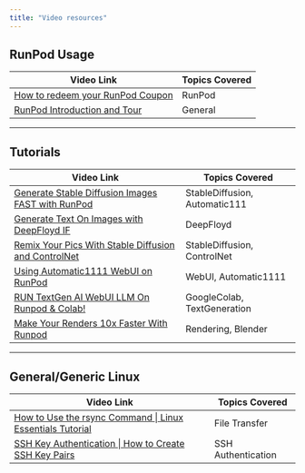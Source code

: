 ```yaml
---
title: "Video resources"
---
```


## RunPod Usage

| Video Link                                                                                                | Topics Covered |
| --------------------------------------------------------------------------------------------------------- | -------------- |
| [How to redeem your RunPod Coupon](https://www.youtube.com/watch?v=IYqEKwpuyWk\&ab_channel=OpenCVCourses) | RunPod         |
| [RunPod Introduction and Tour](https://www.youtube.com/watch?v=6O1oM_N6pcw\&ab_channel=OpenCVCourses)     | General        |

***

## Tutorials

| Video Link                                                                                                                      | Topics Covered                |
| ------------------------------------------------------------------------------------------------------------------------------- | ----------------------------- |
| [Generate Stable Diffusion Images FAST with RunPod](https://www.youtube.com/watch?v=susnjHSWFq0\&t=32s\&ab_channel=BillMeeks)   | StableDiffusion, Automatic111 |
| [Generate Text On Images with DeepFloyd IF](https://www.youtube.com/watch?v=Px7Vv9WYl88\&t=2s\&ab_channel=BillMeeks)            | DeepFloyd                     |
| [Remix Your Pics With Stable Diffusion and ControlNet](https://www.youtube.com/watch?v=BqdIdk9LU4w\&t=1s\&ab_channel=BillMeeks) | StableDiffusion, ControlNet   |
| [Using Automatic1111 WebUI on RunPod](https://www.youtube.com/watch?v=R6HUQOtsVic\&ab_channel=OpenCVCourses)                    | WebUI, Automatic1111          |
| [RUN TextGen AI WebUI LLM On Runpod & Colab!](https://www.youtube.com/watch?v=TP2yID7Ubr4\&ab_channel=Aitrepreneur)             | GoogleColab, TextGeneration   |
| [Make Your Renders 10x Faster With Runpod](https://www.youtube.com/watch?v=sJ-Diy93TAg\&ab_channel=RahulAhire)                  | Rendering, Blender            |

***

## General/Generic Linux

| Video Link                                                                                                                           | Topics Covered     |
| ------------------------------------------------------------------------------------------------------------------------------------ | ------------------ |
| [How to Use the rsync Command \| Linux Essentials Tutorial](https://www.youtube.com/watch?v=2PnAohLS-Q4\&ab_channel=AkamaiDeveloper) | File Transfer      |
| [SSH Key Authentication \| How to Create SSH Key Pairs](https://www.youtube.com/watch?v=33dEcCKGBO4\&ab_channel=AkamaiDeveloper)     | SSH Authentication |
